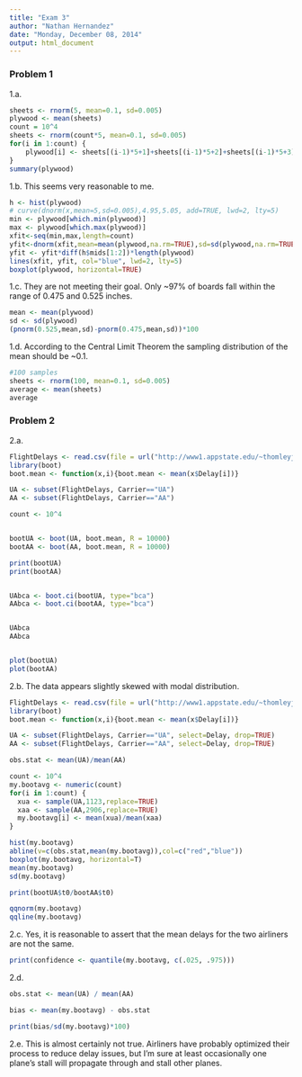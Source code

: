 ---
title: "Exam 3"
author: "Nathan Hernandez"
date: "Monday, December 08, 2014"
output: html_document
---

### Problem 1

1.a.  
```{r, echo=FALSE}
sheets <- rnorm(5, mean=0.1, sd=0.005)
plywood <- mean(sheets)
count = 10^4
sheets <- rnorm(count*5, mean=0.1, sd=0.005)
for(i in 1:count) {
    plywood[i] <- sheets[(i-1)*5+1]+sheets[(i-1)*5+2]+sheets[(i-1)*5+3]+sheets[(i-1)*5+4]+sheets[(i-1)*5+5]
}
summary(plywood)
```
  
1.b. This seems very reasonable to me.  
```{r, echo=FALSE}

h <- hist(plywood)
# curve(dnorm(x,mean=5,sd=0.005),4.95,5.05, add=TRUE, lwd=2, lty=5)
min <- plywood[which.min(plywood)]
max <- plywood[which.max(plywood)]
xfit<-seq(min,max,length=count) 
yfit<-dnorm(xfit,mean=mean(plywood,na.rm=TRUE),sd=sd(plywood,na.rm=TRUE)) 
yfit <- yfit*diff(h$mids[1:2])*length(plywood)
lines(xfit, yfit, col="blue", lwd=2, lty=5)
boxplot(plywood, horizontal=TRUE)
```

1.c. They are not meeting their goal. Only ~97% of boards fall within the range of 0.475 and 0.525 inches.
```{r,echo=FALSE}
mean <- mean(plywood)
sd <- sd(plywood)
(pnorm(0.525,mean,sd)-pnorm(0.475,mean,sd))*100
``` 

1.d. According to the Central Limit Theorem the sampling distribution of the mean should be ~0.1.
```{r,echo=FALSE}
#100 samples
sheets <- rnorm(100, mean=0.1, sd=0.005)
average <- mean(sheets)
average
```

### Problem 2

2.a.  
```{r, echo=FALSE}
FlightDelays <- read.csv(file = url("http://www1.appstate.edu/~thomleyje/data-files/FlightDelays.csv"))
library(boot)
boot.mean <- function(x,i){boot.mean <- mean(x$Delay[i])}

UA <- subset(FlightDelays, Carrier=="UA")
AA <- subset(FlightDelays, Carrier=="AA")

count <- 10^4


bootUA <- boot(UA, boot.mean, R = 10000)
bootAA <- boot(AA, boot.mean, R = 10000)

print(bootUA)
print(bootAA)


UAbca <- boot.ci(bootUA, type="bca")
AAbca <- boot.ci(bootAA, type="bca")


UAbca
AAbca


plot(bootUA)
plot(bootAA)
```

2.b. The data appears slightly skewed with modal distribution. 
```{r,echo=FALSE}

FlightDelays <- read.csv(file = url("http://www1.appstate.edu/~thomleyje/data-files/FlightDelays.csv"))
library(boot)
boot.mean <- function(x,i){boot.mean <- mean(x$Delay[i])}

UA <- subset(FlightDelays, Carrier=="UA", select=Delay, drop=TRUE)
AA <- subset(FlightDelays, Carrier=="AA", select=Delay, drop=TRUE)

obs.stat <- mean(UA)/mean(AA)

count <- 10^4
my.bootavg <- numeric(count)
for(i in 1:count) {
  xua <- sample(UA,1123,replace=TRUE)
  xaa <- sample(AA,2906,replace=TRUE)
  my.bootavg[i] <- mean(xua)/mean(xaa)
}

hist(my.bootavg)
abline(v=c(obs.stat,mean(my.bootavg)),col=c("red","blue"))
boxplot(my.bootavg, horizontal=T)
mean(my.bootavg)
sd(my.bootavg)

print(bootUA$t0/bootAA$t0)

qqnorm(my.bootavg)
qqline(my.bootavg)
```


2.c. Yes, it is reasonable to assert that the mean delays for the two airliners are not the same.  
```{r, echo=FALSE}
print(confidence <- quantile(my.bootavg, c(.025, .975)))
```


2.d.  
```{r,echo=FALSE}
obs.stat <- mean(UA) / mean(AA)

bias <- mean(my.bootavg) - obs.stat

print(bias/sd(my.bootavg)*100)
```

2.e. This is almost certainly not true. Airliners have probably optimized their process to reduce delay issues, but I'm sure at least occasionally one plane's stall will propagate through and stall other planes.













